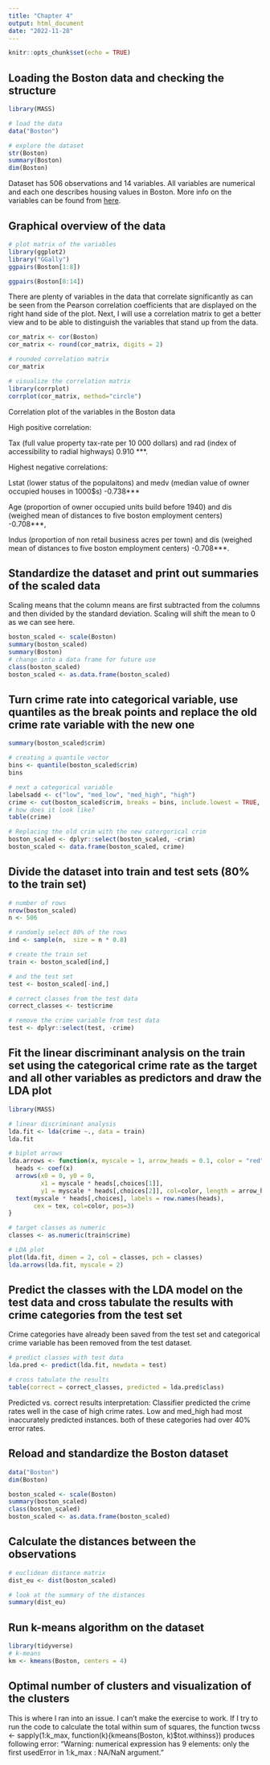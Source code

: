 ```yaml
---
title: "Chapter 4"
output: html_document
date: "2022-11-28"
---
```


```r
knitr::opts_chunk$set(echo = TRUE)
```

## Loading the Boston data and checking the structure

```r
library(MASS)

# load the data
data("Boston")

# explore the dataset
str(Boston)
summary(Boston)
dim(Boston)
```


Dataset has 506 observations and 14 variables. All variables are numerical and each one describes housing values in Boston. More info on the variables can be found from [here](https://stat.ethz.ch/R-manual/R-devel/library/MASS/html/Boston.html). 


## Graphical overview of the data

```r
# plot matrix of the variables
library(ggplot2)
library("GGally")
ggpairs(Boston[1:8])
```


```r

ggpairs(Boston[8:14])
```

There are plenty of variables in the data that correlate significantly as can be seen from the Pearson correlation coefficients that are displayed on the right hand side of the plot. Next, I will use a correlation matrix to get a better view and to be able to distinguish the variables that stand up from the data. 

```r
cor_matrix <- cor(Boston) 
cor_matrix <- round(cor_matrix, digits = 2)

# rounded correlation matrix
cor_matrix

# visualize the correlation matrix
library(corrplot)
corrplot(cor_matrix, method="circle")

```

Correlation plot of the variables in the Boston data

High positive correlation: 

Tax (full value property tax-rate per 10 000 dollars) and rad (index of accessibility to radial highways) 0.910 \*\*\*. 

Highest negative correlations: 

Lstat (lower status of the populaitons) and medv (median value of owner occupied houses in 1000$s) -0.738\*\*\*

Age (proportion of owner occupied units build before 1940) and dis (weighed mean of distances to five boston employment centers) -0.708\*\*\*, 

Indus (proportion of non retail business acres per town) and dis (weighed mean of distances to five boston employment centers) -0.708\*\*\*. 

## Standardize the dataset and print out summaries of the scaled data
Scaling means that the column means are first subtracted from the columns and then divided by the standard deviation. Scaling will shift the mean to 0 as we can see here. 

```r
boston_scaled <- scale(Boston)
summary(boston_scaled)
summary(Boston)
# change into a data frame for future use
class(boston_scaled)
boston_scaled <- as.data.frame(boston_scaled)

```

## Turn crime rate into categorical variable, use quantiles as the break points and replace the old crime rate variable with the new one

```r

summary(boston_scaled$crim)

# creating a quantile vector
bins <- quantile(boston_scaled$crim)
bins

# next a categorical variable
labelsadd <- c("low", "med_low", "med_high", "high")
crime <- cut(boston_scaled$crim, breaks = bins, include.lowest = TRUE, labels = labelsadd)
# how does it look like?
table(crime)

# Replacing the old crim with the new catergorical crim
boston_scaled <- dplyr::select(boston_scaled, -crim)
boston_scaled <- data.frame(boston_scaled, crime)


```

## Divide the dataset into train and test sets (80% to the train set)

```r
# number of rows
nrow(boston_scaled)
n <- 506

# randomly select 80% of the rows
ind <- sample(n,  size = n * 0.8)

# create the train set
train <- boston_scaled[ind,]

# and the test set
test <- boston_scaled[-ind,]

# correct classes from the test data 
correct_classes <- test$crime

# remove the crime variable from test data
test <- dplyr::select(test, -crime)

```


## Fit the linear discriminant analysis on the train set using the categorical crime rate as the target and all other variables as predictors and draw the LDA plot

```r
library(MASS)

# linear discriminant analysis
lda.fit <- lda(crime ~., data = train)
lda.fit

# biplot arrows
lda.arrows <- function(x, myscale = 1, arrow_heads = 0.1, color = "red", tex = 0.75, choices = c(1,2)){
  heads <- coef(x)
  arrows(x0 = 0, y0 = 0, 
         x1 = myscale * heads[,choices[1]], 
         y1 = myscale * heads[,choices[2]], col=color, length = arrow_heads)
  text(myscale * heads[,choices], labels = row.names(heads), 
       cex = tex, col=color, pos=3)
}

# target classes as numeric
classes <- as.numeric(train$crime)

# LDA plot
plot(lda.fit, dimen = 2, col = classes, pch = classes)
lda.arrows(lda.fit, myscale = 2)
```

##  Predict the classes with the LDA model on the test data and cross tabulate the results with crime categories from the test set

Crime categories have already been saved from the test set and categorical crime variable has been removed from the test dataset. 

```r

# predict classes with test data
lda.pred <- predict(lda.fit, newdata = test)

# cross tabulate the results
table(correct = correct_classes, predicted = lda.pred$class)


```

Predicted vs. correct results interpretation: Classifier predicted the crime rates well in the case of high crime rates.  Low and med_high had most inaccurately predicted instances. both of these categories had over 40% error rates. 



## Reload and standardize the Boston dataset
```r
data("Boston")
dim(Boston)

boston_scaled <- scale(Boston)
summary(boston_scaled)
class(boston_scaled)
boston_scaled <- as.data.frame(boston_scaled)
```

## Calculate the distances between the observations

```r
# euclidean distance matrix
dist_eu <- dist(boston_scaled)

# look at the summary of the distances
summary(dist_eu)
```

## Run k-means algorithm on the dataset

```r
library(tidyverse)
# k-means 
km <- kmeans(Boston, centers = 4)

```


## Optimal number of clusters and visualization of the clusters

This is where I ran into an issue. I can't make the exercise to work. If I try to run the code to calculate the total within sum of squares, the function
 twcss <- sapply(1:k_max, function(k){kmeans(Boston, k)$tot.withinss}) produces following error: 
 "Warning: numerical expression has 9 elements: only the first usedError in 1:k_max : NA/NaN argument."